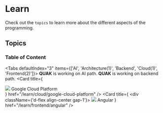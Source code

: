 
<style jsx global>{`
    .d-flex {display: flex;}
    .align-center {align-items: center;}
    .gap-1 {gap: 0.25rem;}
    .text-muted {color: #999;}
    .text-center {text-align: center;}
    .mt-5 {margin-top: 1.5rem;}
    .img-top-below-header {
        position: absolute;
        top: 48px;
        left: 0;
        width: 90%;
        z-index: -1;
    }
    .learn-top-spacer {
        height: 0;
    }
    @media (max-width: 374px) {
        .learn-top-spacer {
            height: 5rem;
        }
    }
    @media (max-width: 424px) {
        .learn-top-spacer {
            height: 4rem;
        }
    }
    @media (max-width: 767px) {
        .learn-top-spacer {
            height: 3rem;
        }
    }
    @media (max-width: 1023px) {
        .learn-top-spacer {
            height: 5rem;
        }
    }
    @keyframes scale {
      0% {
        transform: translateX(-10px);
      }
      100% {
        transform: translateX(0);
      }
    }
    .anim--scale {
      animation: scale .5s ease-in-out forwards;
    }
`}</style>

<img src="/home/blob-haikei-ltop.svg" className="anim--scale img-top-below-header" alt="" />

<div className="learn-top-spacer">&nbsp;</div>

# Learn

Check out the `topics` to learn more about the different aspects of the programming.

<div className="text-center mt-5">
  <h2 className="fs-24 text-muted">Topics</h2>
</div>

<Cards>
  <Card title="🤖 AI" href="/learn/ai" />
  <Card title="🏛 Architecture" href="/learn/architecture" />
  <Card title="👨‍💻 Backend" href="/learn/backend" />
  <Card title="☁️ Cloud" href="/learn/cloud" />
  <Card title="📱 Frontend" href="/learn/frontend" />
  <Card title="🔢 QUAK Codes" href="/learn/quak-codes" />
</Cards>

### Table of Content

<Tabs defaultIndex="3" items={['AI', 'Architecture(1)', 'Backend', 'Cloud(1)', 'Frontend(2)']}>
  <Tab>
    <Callout emoji="🏗️">
      **QUAK** is working on AI path.
    </Callout>
  </Tab>
  <Tab>
    <Cards>
      <Card title="🏛 DRD - SPA frontend" href="/learn/architecture/drd-frontend" />
    </Cards>
  </Tab>
  <Tab>
    <Callout emoji="🏗️">
      **QUAK** is working on backend path.
    </Callout>
  </Tab>
  <Tab>
    <Cards>
      <Card title={
            <div>
                <img src="/logos/gcp.png" />
                <span>Google Cloud Platform</span>
            </div>
        }
        href="/learn/cloud/google-cloud-platform"
      />
    </Cards>
  </Tab>
  <Tab>
    <Cards>
      <Card title="🎨 Theming" href="/learn/frontend/theming/" />
      <Card title={
          <div className={'d-flex align-center gap-1'}>
            <img width={30} src="/logos/angular.png" />
            <span>Angular</span>
          </div>
        }
        href="/learn/frontend/angular"
      />
    </Cards>
  </Tab>
</Tabs>
